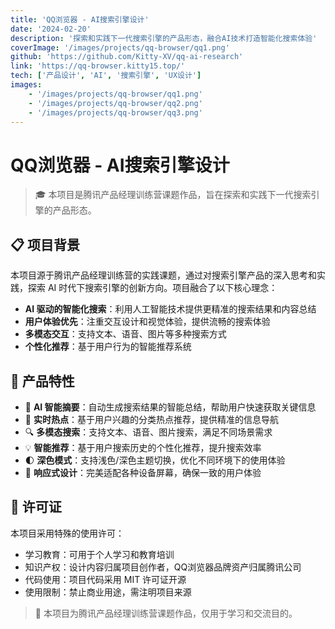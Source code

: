 ```yaml
---
title: 'QQ浏览器 - AI搜索引擎设计'
date: '2024-02-20'
description: '探索和实践下一代搜索引擎的产品形态，融合AI技术打造智能化搜索体验'
coverImage: '/images/projects/qq-browser/qq1.png'
github: 'https://github.com/Kitty-XV/qq-ai-research'
link: 'https://qq-browser.kitty15.top/'
tech: ['产品设计', 'AI', '搜索引擎', 'UX设计']
images:
    - '/images/projects/qq-browser/qq1.png'
    - '/images/projects/qq-browser/qq2.png'
    - '/images/projects/qq-browser/qq3.png'
---
```


# QQ浏览器 - AI搜索引擎设计

> 🎓 本项目是腾讯产品经理训练营课题作品，旨在探索和实践下一代搜索引擎的产品形态。

## 📋 项目背景

本项目源于腾讯产品经理训练营的实践课题，通过对搜索引擎产品的深入思考和实践，探索 AI 时代下搜索引擎的创新方向。项目融合了以下核心理念：

- **AI 驱动的智能化搜索**：利用人工智能技术提供更精准的搜索结果和内容总结
- **用户体验优先**：注重交互设计和视觉体验，提供流畅的搜索体验
- **多模态交互**：支持文本、语音、图片等多种搜索方式
- **个性化推荐**：基于用户行为的智能推荐系统

## 🌟 产品特性

- 🤖 **AI 智能摘要**：自动生成搜索结果的智能总结，帮助用户快速获取关键信息
- 🎯 **实时热点**：基于用户兴趣的分类热点推荐，提供精准的信息导航
- 🔍 **多模态搜索**：支持文本、语音、图片搜索，满足不同场景需求
- 💡 **智能推荐**：基于用户搜索历史的个性化推荐，提升搜索效率
- 🌓 **深色模式**：支持浅色/深色主题切换，优化不同环境下的使用体验
- 📱 **响应式设计**：完美适配各种设备屏幕，确保一致的用户体验

## 📄 许可证

本项目采用特殊的使用许可：

- 学习教育：可用于个人学习和教育培训
- 知识产权：设计内容归属项目创作者，QQ浏览器品牌资产归属腾讯公司
- 代码使用：项目代码采用 MIT 许可证开源
- 使用限制：禁止商业用途，需注明项目来源

> 📌 本项目为腾讯产品经理训练营课题作品，仅用于学习和交流目的。 